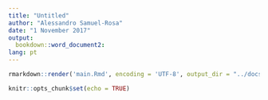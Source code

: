 ```yaml
---
title: "Untitled"
author: "Alessandro Samuel-Rosa"
date: "1 November 2017"
output:
  bookdown::word_document2:
lang: pt
---
```


```r
rmarkdown::render('main.Rmd', encoding = 'UTF-8', output_dir = "../docs")
```

```r
knitr::opts_chunk$set(echo = TRUE)
```

